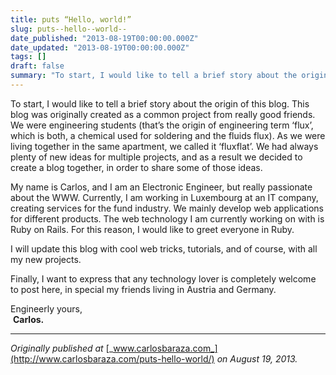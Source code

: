 ```yaml
---
title: puts “Hello, world!”
slug: puts--hello--world--
date_published: "2013-08-19T00:00:00.000Z"
date_updated: "2013-08-19T00:00:00.000Z"
tags: []
draft: false
summary: "To start, I would like to tell a brief story about the origin of this blog. This blog was originally created as a common project from…"
---
```


To start, I would like to tell a brief story about the origin of this blog. This blog was originally created as a common project from really good friends. We were engineering students (that’s the origin of engineering term ‘flux’, which is both, a chemical used for soldering and the fluids flux). As we were living together in the same apartment, we called it ‘fluxflat’. We had always plenty of new ideas for multiple projects, and as a result we decided to create a blog together, in order to share some of those ideas.

My name is Carlos, and I am an Electronic Engineer, but really passionate about the WWW. Currently, I am working in Luxembourg at an IT company, creating services for the fund industry. We mainly develop web applications for different products. The web technology I am currently working on with is Ruby on Rails. For this reason, I would like to greet everyone in Ruby.

I will update this blog with cool web tricks, tutorials, and of course, with all my new projects.

Finally, I want to express that any technology lover is completely welcome to post here, in special my friends living in Austria and Germany.

Engineerly yours,   
 **Carlos.**

---

_Originally published at_ [_www.carlosbaraza.com_](http://www.carlosbaraza.com/puts-hello-world/) _on August 19, 2013._
